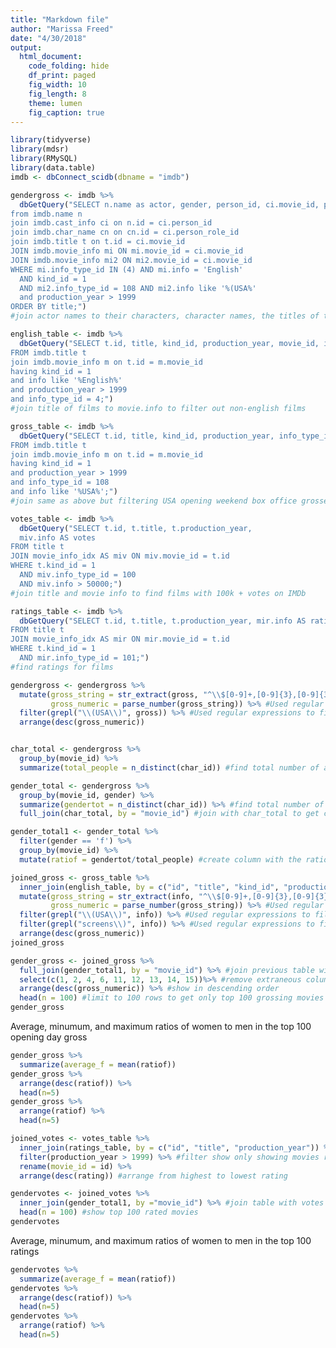 ```yaml
---
title: "Markdown file"
author: "Marissa Freed"
date: "4/30/2018"
output: 
  html_document:
    code_folding: hide
    df_print: paged
    fig_width: 10
    fig_length: 8
    theme: lumen
    fig_caption: true
---
```


```r
library(tidyverse)
library(mdsr)
library(RMySQL)
library(data.table)
imdb <- dbConnect_scidb(dbname = "imdb")
```


```r
gendergross <- imdb %>%
  dbGetQuery("SELECT n.name as actor, gender, person_id, ci.movie_id, person_role_id as char_id,  cn.name as character_name, title, production_year, mi.info as language, mi2.info as gross
from imdb.name n
join imdb.cast_info ci on n.id = ci.person_id
join imdb.char_name cn on cn.id = ci.person_role_id
join imdb.title t on t.id = ci.movie_id
JOIN imdb.movie_info mi ON mi.movie_id = ci.movie_id
JOIN imdb.movie_info mi2 ON mi2.movie_id = ci.movie_id
WHERE mi.info_type_id IN (4) AND mi.info = 'English'
  AND kind_id = 1
  AND mi2.info_type_id = 108 AND mi2.info like '%(USA%'
  and production_year > 1999
ORDER BY title;")
#join actor names to their characters, character names, the titles of the films, as well as language of films, and all films with opening weekend box office gross data. then filter for just English films premiering in the USA after 1999 (so only 21st century).

english_table <- imdb %>%
  dbGetQuery("SELECT t.id, title, kind_id, production_year, movie_id, info_type_id, info AS language
FROM imdb.title t 
join imdb.movie_info m on t.id = m.movie_id
having kind_id = 1 
and info like '%English%'
and production_year > 1999
and info_type_id = 4;")
#join title of films to movie.info to filter out non-english films

gross_table <- imdb %>%
  dbGetQuery("SELECT t.id, title, kind_id, production_year, info_type_id, info
FROM imdb.title t 
join imdb.movie_info m on t.id = m.movie_id
having kind_id = 1 
and production_year > 1999
and info_type_id = 108
and info like '%USA%';")
#join same as above but filtering USA opening weekend box office grosses 

votes_table <- imdb %>%
  dbGetQuery("SELECT t.id, t.title, t.production_year, 
  miv.info AS votes
FROM title t
JOIN movie_info_idx AS miv ON miv.movie_id = t.id
WHERE t.kind_id = 1
  AND miv.info_type_id = 100
  AND miv.info > 50000;")
#join title and movie info to find films with 100k + votes on IMDb

ratings_table <- imdb %>%
  dbGetQuery("SELECT t.id, t.title, t.production_year, mir.info AS rating
FROM title t
JOIN movie_info_idx AS mir ON mir.movie_id = t.id
WHERE t.kind_id = 1
  AND mir.info_type_id = 101;")
#find ratings for films

```

```r
gendergross <- gendergross %>%
  mutate(gross_string = str_extract(gross, "^\\$[0-9]+,[0-9]{3},[0-9]{3}"),
         gross_numeric = parse_number(gross_string)) %>% #Used regular expressions to create a new column where gross is a numeric vector
  filter(grepl("\\(USA\\)", gross)) %>% #Used regular expressions to filter the info column to movies opening in the USA
  arrange(desc(gross_numeric))


char_total <- gendergross %>%
  group_by(movie_id) %>%
  summarize(total_people = n_distinct(char_id)) #find total number of actors listed for each movie

gender_total <- gendergross %>%
  group_by(movie_id, gender) %>%
  summarize(gendertot = n_distinct(char_id)) %>% #find total number of actors listed for each movie by gender
  full_join(char_total, by = "movie_id") #join with char_total to get column with total actors for each moview

gender_total1 <- gender_total %>%
  filter(gender == 'f') %>%
  group_by(movie_id) %>%
  mutate(ratiof = gendertot/total_people) #create column with the ratio of women to men for each movie
```

```r
joined_gross <- gross_table %>%
  inner_join(english_table, by = c("id", "title", "kind_id", "production_year")) %>% #join table showing english movies with table showing gross
  mutate(gross_string = str_extract(info, "^\\$[0-9]+,[0-9]{3},[0-9]{3}"),
         gross_numeric = parse_number(gross_string)) %>% #Used regular expressions to create a new column where gross is a numeric vector
  filter(grepl("\\(USA\\)", info)) %>% #Used regular expressions to filter the info column to movies opening in the USA
  filter(grepl("screens\\)", info)) %>% #Used regular expressions to filter the info column to ones that show how many screens the movie was shown on in the opening weekend
  arrange(desc(gross_numeric))
joined_gross

gender_gross <- joined_gross %>%
  full_join(gender_total1, by = "movie_id") %>% #join previous table with table showing ratios of women to men
  select(c(1, 2, 4, 6, 11, 12, 13, 14, 15))%>% #remove extraneous columns
  arrange(desc(gross_numeric)) %>% #show in descending order
  head(n = 100) #limit to 100 rows to get only top 100 grossing movies in opening weekend
gender_gross
```

Average, minumum, and maximum ratios of women to men in the top 100 opening day gross
```r
gender_gross %>%
  summarize(average_f = mean(ratiof))
gender_gross %>%
  arrange(desc(ratiof)) %>%
  head(n=5)
gender_gross %>%
  arrange(ratiof) %>%
  head(n=5)
```

```r
joined_votes <- votes_table %>%
  inner_join(ratings_table, by = c("id", "title", "production_year")) %>% #join the table showing imdb ratings with the table showing votes
  filter(production_year > 1999) %>% #filter show only showing movies released in 2000 or later
  rename(movie_id = id) %>%
  arrange(desc(rating)) #arrange from highest to lowest rating
```

```r
gendervotes <- joined_votes %>%
  inner_join(gender_total1, by ="movie_id") %>% #join table with votes and ratings with table with ratio of women to men
  head(n = 100) #show top 100 rated movies
gendervotes
```

Average, minumum, and maximum ratios of women to men in the top 100 ratings
```r
gendervotes %>%
  summarize(average_f = mean(ratiof))
gendervotes %>%
  arrange(desc(ratiof)) %>%
  head(n=5)
gendervotes %>%
  arrange(ratiof) %>%
  head(n=5)
```

